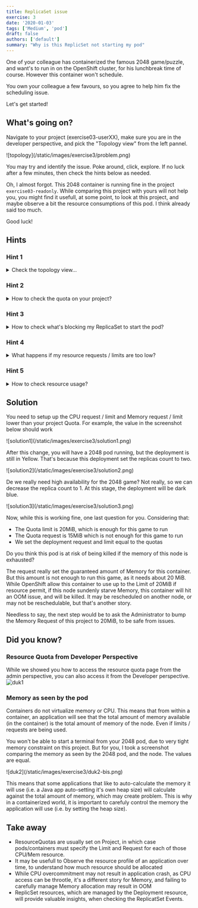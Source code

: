 ```yaml
---
title: ReplicaSet issue
exercise: 3
date: '2020-01-03'
tags: ['Medium', 'pod']
draft: false
authors: ['default']
summary: "Why is this ReplicSet not starting my pod"
---
```

One of your colleague has containerized the famous 2048 game/puzzle, and want's to run in on the
OpenShift cluster, for his lunchbreak time of course. However this container won't schedule.

You own your colleague a few favours, so you agree to help him fix the scheduling issue. 

Let's get started!

<TOCInline toc={props.toc} asDisclosure />


## What's going on?
Navigate to your project (exercise03-userXX), make sure you are in the developer perspective, and pick the "Topology view" from the left pannel.


<Zoom>
![topology](/static/images/exercise3/problem.png)
</Zoom>

You may try and identify the issue. Poke around, click, explore.
If no luck after a few minutes, then check the hints below as needed.

Oh, I almost forgot. This 2048 container is running fine in the project `exercise03-readonly`.
While comparing this project with yours will not help you, you might find it usefull, at some point, to look at this project, and maybe observe a bit
the resource consumptions of this pod. I think already said too much.

Good luck!

## Hints
### Hint 1
<details>
  <summary>Check the topology view... </summary>

Have a look at the deployment information
<Zoom>
![hint1](/static/images/exercise3/hint1.png)
</Zoom>
From the notification in yellow, it looks like:
- there is some quota setup on this project
- OCP ask you to setup the CPU requests and limits for this deployment.

Note that this message is a notification. It will not diseapear until you click on the cross. It will remain even if it's not relevant.
The real source of the message is visible in the Event section of the ReplicaSets. You will want to check regularly there as you try and fix things. 

Not sure what limits and requests are? Probably worth reading the first two paragraph of this documentation:
https://kubernetes.io/docs/concepts/configuration/manage-resources-containers/


Since some quota have been applied to your namespace, OpenShift is requesting that you specify limits and/or requests for the associated resource.
In this case, no CPU limits / requests were made for the 2048 deployment, and you will have to add some. While the yellow notification gives you
a direct link, remember that you can access the resources limit from the `Action` drop down menu, see below.
<Zoom>
![hint1-2](/static/images/exercise3/hint1-2.png)
</Zoom>
Alternatively, you could edit the Yaml file of your deployment, but the `Action -> resources limit` form is much simpler.
You can try and set those limits directly, however, it would be a good idea to get the exact quota in place for this project. You won't be able to edit it (you don't have the right permission), but you should be able to see it. Have a go!


</details>

### Hint 2
<details>
  <summary>How to check the quota on your project?</summary>

You probably get the idea that some resource quota have been applied to this project. You can easily view what you can work with for your 2048 app!
Pick tha admin perspective, head over the Administration/Resource quotas, click on your quota, and scroll down.
<Zoom>
![hint2](/static/images/exercise3/hint2.png)
</Zoom>

<Zoom>
![hint2-2](/static/images/exercise3/hint2-2.png)
</Zoom>

</details>


### Hint 3
<details>
  <summary>How to check what's blocking my ReplicaSet to start the pod?</summary>

You probably already tried to adjust the requests / limits for your 2048 deployment. It may or may not work. If it does not work, one place
to check for usefull messages is in the Events section of your ReplicatSets, for example:
<Zoom>
![hint3](/static/images/exercise3/hint3.png)
</Zoom>

<Zoom>
![hint3](/static/images/exercise3/hint3-2.png)
</Zoom>

</details>

### Hint 4
<details>
  <summary>What happens if my resource requests / limits are too low?</summary>

If there is not enough CPU resource for your app, it might run slowly. On the other hand, if there is not enough memory for your application,
you POD might hit some Out of Memory issue. You may encounter that. If so, head over the Events tab of your pod:

<Zoom>
![hint4](/static/images/exercise3/hint4.png)
</Zoom>

</details>

### Hint 5
<details>
  <summary>How to check resource usage?</summary>

Depending of the type of application deployed, you may or may not know the minimum amount of resources (in particular, memory) required
to run. Sometime, you will need to "observe" the resource comsuptions. You can head over the exercise03-readonly project that is running
the 2048 app, and check it's resource usage. This should give you an idea for your own limits/requests memory.

<Zoom>
![hint5](/static/images/exercise3/hint5.png)
</Zoom>

</details>


## Solution

You need to setup up the CPU request / limit and Memory request / limit lower than your project Quota. For example,
the value in the screenshot below should work

<Zoom>
![solution1](/static/images/exercise3/solution1.png)
</Zoom>

After this change, you will have a 2048 pod running, but the deployment is still in Yellow. That's because this
deployment set the replicas count to two.

<Zoom>
![solution2](/static/images/exercise3/solution2.png)
</Zoom>

De we really need high availability for the 2048 game? Not really, so we can decrease the replica count to 1.
At this stage, the deployment will be dark blue.

<Zoom>
![solution3](/static/images/exercise3/solution3.png)
</Zoom>

Now, while this is working fine, one last question for you. Considering that:
- The Quota limit is 20MiB, which is enough for this game to run
- The Quota request is 15MiB which is not enough for this game to run
- We set the deployment request and limit equal to the quotas

Do you think this pod is at risk of being killed if the memory of this node is exhausted?

The request really set the guaranteed amount of Memory for this container. But this amount is not enough to run this game,
as it needs about 20 MiB. While OpenShift allow this container to use up to the Limit of 20MiB if resource permit, if this
node sundenly starve Memory, this container will hit an OOM issue, and will be killed. It may be rescheduled on another node,
or may not be reschedulable, but that's another story.

Needless to say, the next step would be to ask the Administrator to bump the Memory Request of this project to 20MiB, to be safe from issues.

## Did you know?

### Resource Quota from Developer Perspective

While we showed you how to access the resource quota page from the admin perspective, you can also access it from the Developer perspective. 
<Zoom>
![duk1](/static/images/exercise3/duk1.png)
</Zoom>

### Memory as seen by the pod

Containers do not virtualize memory or CPU. This means that from within a container, an application will see that the total amount
of memory available (in the container) is the total amount of memory of the node. Even if limits / requests are being used.

You won't be able to start a terminal from your 2048 pod, due to very tight memory constraint on this project.
But for you, I took a screenshot comparing the memory as seen by the 2048 pod, and the node. The values are equal.

<Zoom>
![duk2](/static/images/exercise3/duk2-bis.png)
</Zoom>

This means that some applications that like to auto-calculate the memory it will use (i.e. a Java app auto-setting it's own heap size)
will calculate against the total amount of memory, which may create problem. This is why in a containerized world, it is important
to carefuly control the memory the application will use (i.e. by setting the heap size).


## Take away
- ResourceQuotas are usually set on Project, in which case pods/containers must specify the Limit and Request for each of those CPU/Mem resource.
- It may be usefull to Observe the resource profile of an application over time, to understand how much resource should be allocated
- While CPU overcommitment may not result in application crash, as CPU access can be throotle, it's a different story for Memory,
and failing to carefully manage Memory allocation may result in OOM
- ReplicSet resources, which are managed by the Deployment resource, will provide valuable insights, when checking the ReplicatSet Events.

